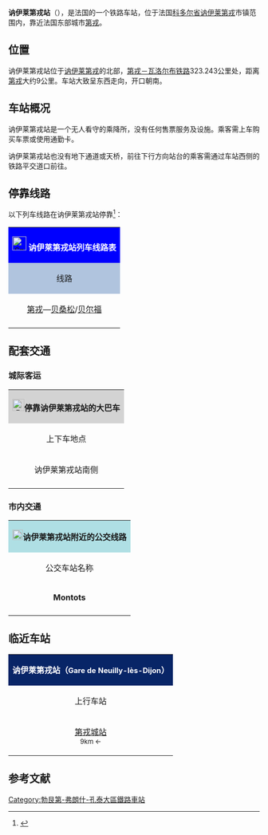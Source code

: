 {{Infobox station
| name          =[[File:Sncf-logo.svg|32x32px]]讷伊莱第戎站<br>Gare de Neuilly-lès-Dijon
| type          = [[法国铁路|法国铁路]]
| image = File:Gare Neuilly-lès-Dijon.JPG
|image_caption = 讷伊莱第戎站
| address       = {{FRA}}[[科多尔省|科多尔省]][[讷伊莱第戎|讷伊莱第戎]]
| latd          = 47
| latm          = 16
| lats          = 53
| latNS         = N
| longd         = 5
| longm         = 06
| longs         = 42
| longEW        = E
| operator = [[File:Sncf-logo.svg|32x32px]]
| coordinates_display = yes
| iso_region    = FR
| line          = 
* [[第戎－瓦洛尔布铁路|第戎－瓦洛尔布铁路]]（可连接[[法国高速铁路莱茵河-罗讷河线|法国高速铁路莱茵河-罗讷河线]]）
| platform      = 2侧式站台
| tracks        = 2
| elevation = 223米
| opened        = 1985年6月25日
| rebuilt =
| status = 使用中
| closed        = 
| passengers= 7,620人次<ref>{{Cite web|url=https://ressources.data.sncf.com/explore/dataset/frequentation-gares/?sort=voyageurs_2014&q=dijon|title=Fréquentation en gares|accessdate=2016-11-06|author=SNCF|date=|language=法语|publisher=SNCF Open Data|archive-date=2016-11-11|archive-url=https://web.archive.org/web/20161111062205/https://ressources.data.sncf.com/explore/dataset/frequentation-gares/?sort=voyageurs_2014&q=dijon|dead-url=no}}</ref>
| pass_year= 2015年
| station_type = 乘降所
| connections = 
* 科多尔省城际客运
* 第戎城市公共交通
| route_map =
| map_locator   = 
| note =
}}

'''讷伊莱第戎站'''（{{lang-fr|Gare de Neuilly-lès-Dijon}}），是法国的一个铁路车站，位于法国[[科多尔省|科多尔省]][[讷伊莱第戎|讷伊莱第戎]]市镇范围内，靠近法国东部城市[[第戎|第戎]]。

==位置==

讷伊莱第戎站位于[[讷伊莱第戎|讷伊莱第戎]]的北部，[[第戎－瓦洛尔布铁路|第戎－瓦洛尔布铁路]]323.243公里处，距离[[第戎城站|第戎]]大约9公里。车站大致呈东西走向，开口朝南。

==车站概况==

讷伊莱第戎站是一个无人看守的乘降所，没有任何售票服务及设施。乘客需上车购买车票或使用通勤卡。

讷伊莱第戎站也没有地下通道或天桥，前往下行方向站台的乘客需通过车站西侧的铁路平交道口前往。

== 停靠线路 ==

{{动态列表|最后更新时间：2016年4月16日。本章节内容仅供参考，不排除临时性的变更。欢迎修正和补充}}

以下列车线路在讷伊莱第戎站停靠<ref>{{Cite web|url=http://www.ter.sncf.com/bourgogne/gares/87712182/Neuilly-l%C3%A8s-Dijon/pratique|title=讷伊莱第戎站实用信息|accessdate=2016-04-16|author=SNCF|date=|language=法语|publisher=TER Bourgogne|archive-date=2016-11-12|archive-url=https://web.archive.org/web/20161112212709/http://www.ter.sncf.com/bourgogne/gares/87712182/Neuilly-l%C3%A8s-Dijon/pratique|dead-url=no}}</ref>：

{| class="wikitable mw-collapsible" 
|colspan="5" style="background:#0000FF" align="center" |[[File:Sncf-logo.svg|28x28px]] <font color=#FFFFFF>'''讷伊莱第戎站列车线路表'''</font>
|-
!style="background:#B0C4DE"| 线路
!style="background:#B0C4DE"|车种
!style="background:#B0C4DE"|上一站
!style="background:#B0C4DE"|下一站
!style="background:#B0C4DE"|大致运行频率{{noteTag|name=noteA}}
|-
|[[第戎城站|第戎]]—[[贝桑松维奥特站|贝桑松]]/[[贝尔福站|贝尔福]]
| rowspan="1" align="center" |'''[[法国大区列车|TER]]'''
|[[第戎城站|第戎]]
|[[让利斯站|让利斯]]
|每天6趟左右
|-
|colspan="5" style="background:#FFFFFF"|{{noteFoot|1=
{{noteTag|name=noteA|1=在本栏中，往返1次为"1趟"；除特别标明外，其数据仅工作日有效，周末及节假日列车数量可能会减少}}
}}
|}

==配套交通==

===城际客运===

{| class="wikitable mw-collapsible" 
|colspan="3" align="center" style="background:#D3D3D3" |[[File:BSicon_BUS.svg|24x24px]]'''停靠讷伊莱第戎站的大巴车'''
|-
!align="center" |上下车地点
!align="center" |运营单位
!align="center" |主要目的地{{noteTag|name=noteA}}
|-
| rowspan="1" align="center" |讷伊莱第戎站南侧{{noteTag|name=noteC}}
|align="center" |[[SNCF|SNCF]]
|（''当某条铁路线施工或罢工时，SNCF可能会提供途径该线路沿途站点的大巴车''{{noteTag|name=noteB}}）
|-
|colspan="3" style="background:#FFFFFF"|{{noteFoot|1=
{{noteTag|name=noteA|1=本栏不包括可以联程中转前往的目的地}}
{{noteTag|name=noteB|1=其车票可与SNCF的同线路车票通用}}
{{noteTag|name=noteC|1=位于车站以南大约60米外的第戎公路（Route de Dijon）上}}
}}
|}

===市内交通===

{| class="wikitable mw-collapsible" 
|colspan="3" align="center" style="background:#AFDFE4"|[[File:Bus-logo.svg|21x21px]]'''讷伊莱第戎站附近的公交线路'''
|-
!align="center" |公交车站名称
!align="center" |位置
!align="center" |停靠线路{{noteTag|name=noteA}}<ref>{{Cite web|url=https://www.divia.fr/page/plans|title=第戎市区公交线路地图查询|accessdate=2016-04-16|author=Divia(城市公共交通公司)|date=|language=法语|publisher=Divia|archive-date=2016-04-17|archive-url=https://web.archive.org/web/20160417013202/https://www.divia.fr/page/plans|dead-url=no}}</ref>
|-
|'''Montots'''
|讷伊莱第戎站西侧大约400米
|第戎公交16路
|-
|colspan="3" style="background:#FFFFFF"|{{noteFoot|1=
{{noteTag|name=noteA|1=第戎公交16路周日及节假日停运}}
}}
|}

==临近车站==

{|class="wikitable mw-collapsible" style="margin: 0 auto; width:42em;"
|colspan="3"  style="background:#082567" align="center"|<font color=#FFFFFF>'''讷伊莱第戎站（<span style="font-size:11pt;">Gare de Neuilly-lès-Dijon</span>）'''</font>
|-
!上行车站
!线路
!下行车站
|-
|align="center" |[[第戎城站|第戎城站]]<br><span style="font-size:small">9km ←</span>
|align="center" |'''[[第戎－瓦洛尔布铁路|第戎－瓦洛尔布铁路]]'''
|align="center" |[[让利斯站|让利斯站]]<br><span style="font-size:small">→ 9.6km</span>
|}

== 参考文献 ==
{{Reflist}}

[[Category:勃艮第-弗朗什-孔泰大區鐵路車站|Category:勃艮第-弗朗什-孔泰大區鐵路車站]]